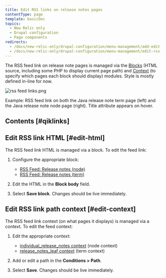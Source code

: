 ```yaml
---
title: Edit RSS links on release notes pages
contentType: page
template: basicDoc
topics:
  - New Relic only
  - Drupal configuration
  - Page components
redirects:
  - /docs/new-relic-only/drupal-configuration/menu-management/add-edit-rss-links-release-notes-pages
  - /docs/new-relic-only/drupal-configuration/menu-management/edit-rss-links-release-notes-pages
---
```


The RSS feed link on release note pages is managed via the [Blocks](/admin/structure/block) (HTML source, including some PHP to display current page path) and [Context](/admin/structure/context) (to specify which pages each block should display) modules. Style is mostly defined in-line for now.

![rss feed links.png](./images/rss-feed-links.png "rss feed links.png")

Example: RSS feed link on both the Java release note term page (left) and the Java release note node page (right). Title attribute appears on hover.

## Contents [#qiklinks]

## Edit RSS link HTML [#edit-html]

The RSS feed link HTML is managed via a block. To edit the feed link:

1. Configure the appropriate block:

   * [RSS Feed: Release notes (node)](/admin/structure/block/manage/block/71/configure)
   * [RSS Feed: Release notes (term)](/admin/structure/block/manage/block/76/configure)
2. Edit the HTML in the **Block body** field.
3. Select **Save block**. Changes should be live immediately.

## Edit RSS link path context [#edit-context]

The RSS feed link context (on what pages it displays) is managed via a context. To edit the feed context:

1. Edit the appropriate context:

   * [individual_release_notes context](/admin/structure/context/list/individual_release_notes/edit) (node context)
   * [release_notes_leaf context](/admin/structure/context/list/release_notes_leaf/edit) (term context)
2. Add or edit a path in the **Conditions > Path**.
3. Select **Save**. Changes should be live immediately.
